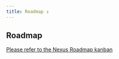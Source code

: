 ```yaml
---
title: Roadmap ↥
---
```


## Roadmap

[Please refer to the Nexus Roadmap kanban](https://github.com/orgs/graphql-nexus/projects/1)

